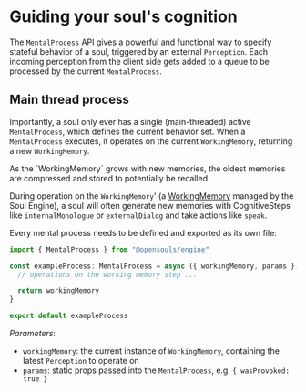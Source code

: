 # Guiding your soul's cognition

The `MentalProcess` API gives a powerful and functional way to specify stateful behavior of a soul, triggered by an external `Perception`. Each incoming perception from the client side gets added to a queue to be processed by the current `MentalProcess`.

## Main thread process

Importantly, a soul only ever has a single (main-threaded) active `MentalProcess`, which defines the current behavior set. When a `MentalProcess` executes, it operates on the current `WorkingMemory`, returning a new `WorkingMemory`.

 
<Callout type="info" emoji="ℹ️">
As the `WorkingMemory` grows with new memories, the oldest memories are compressed and stored to potentially be recalled
</Callout>

During operation on the `WorkingMemory`' (a [WorkingMemory](/core) managed by the Soul Engine), a soul will often generate new memories with CognitiveSteps like `internalMonologue` or `externalDialog` and take actions like `speak`.

Every mental process needs to be defined and exported as its own file:

```typescript filename="mentalProcesses/exampleProcess.ts"
import { MentalProcess } from "@opensouls/engine"

const exampleProcess: MentalProcess = async ({ workingMemory, params }) => {
  // operations on the working memory step ...

  return workingMemory
}

export default exampleProcess
```

*Parameters*:
- `workingMemory`: the current instance of `WorkingMemory`, containing the latest `Perception` to operate on
- `params`: static props passed into the `MentalProcess`, e.g. `{ wasProvoked: true }`

